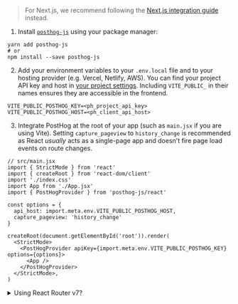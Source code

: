 > For Next.js, we recommend following the [Next.js integration guide](/docs/integrate/next-js) instead.

1. Install [`posthog-js`](https://github.com/posthog/posthog-js) using your package manager:

```shell
yarn add posthog-js
# or
npm install --save posthog-js
```

2. Add your environment variables to your `.env.local` file and to your hosting provider (e.g. Vercel, Netlify, AWS). You can find your project API key and host in [your project settings](https://us.posthog.com/settings/project). Including `VITE_PUBLIC_` in their names ensures they are accessible in the frontend.

```shell file=.env.local
VITE_PUBLIC_POSTHOG_KEY=<ph_project_api_key>
VITE_PUBLIC_POSTHOG_HOST=<ph_client_api_host>
```

3. Integrate PostHog at the root of your app (such as `main.jsx` if you are using Vite). Setting `capture_pageview` to `history_change` is recommended as React *usually* acts as a single-page app and doesn't fire page load events on route changes.

```react
// src/main.jsx
import { StrictMode } from 'react'
import { createRoot } from 'react-dom/client'
import './index.css'
import App from './App.jsx'
import { PostHogProvider } from 'posthog-js/react'

const options = {
  api_host: import.meta.env.VITE_PUBLIC_POSTHOG_HOST,
  capture_pageview: 'history_change'
}

createRoot(document.getElementById('root')).render(
  <StrictMode>
    <PostHogProvider apiKey={import.meta.env.VITE_PUBLIC_POSTHOG_KEY} options={options}>
      <App />
    </PostHogProvider>
  </StrictMode>,
)
```

<details>
<summary>Using React Router v7?</summary>
You need to set `posthog-js` and `posthog-js/react` as external packages in your `vite.config.ts` file to avoid SSR errors.

```ts file=vite.config.ts
// ... imports

export default defineConfig({
  plugins: [tailwindcss(), reactRouter(), tsconfigPaths()],
  ssr: {
    noExternal: ['posthog-js', 'posthog-js/react']
  }
});
``` 

See our [Remix docs](/docs/libraries/remix) for more details.
</details>